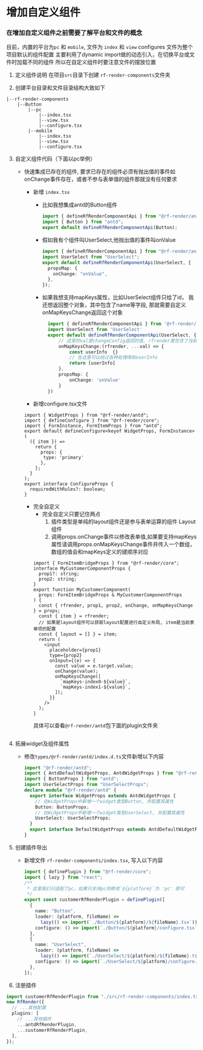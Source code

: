 # 增加自定义组件

### 在增加自定义组件之前需要了解平台和文件的概念

目前，内置的平台为`pc` 和 `mobile`, 文件为 `index` 和 `view`
configures 文件为整个项目默认的组件配置
主要利用了dynamic import做的动态引入，在切换平台或文件时加载不同的组件
所以在自定义组件时要注意文件的摆放位置

1. 定义组件说明
   在项目`src`目录下创建 `rf-render-components`文件夹

2. 创建平台目录和文件目录结构大致如下

```
|--rf-render-components
    |--Button
        |--pc
            |--index.tsx
            |--view.tsx
            |--configure.tsx
        |--mobile
            |--index.tsx
            |--view.tsx
            |--configure.tsx
```

3. 自定义组件代码（下面以pc举例）

   - 快速集成已存在的组件, 要求已存在的组件必须有抛出值的事件如onChange事件存在，或者不参与表单值的组件那就没有任何要求

     - 新增 `index.tsx`

       - 比如我想集成antd的Button组件

         ```ts
         import { defineRfRenderComponentApi } from "@rf-render/antd";
         import { Button } from "antd";
         export default defineRfRenderComponentApi(Button);
         ```

       - 假如我有个组件叫UserSelect,他抛出值的事件叫onValue

         ```ts
         import { defineRfRenderComponentApi } from "@rf-render/antd";
         import UserSelect from "UserSelect";
         export default defineRfRenderComponentApi(UserSelect, {
           propsMap: {
             onChange: "onValue",
           },
         });
         ```

       - 如果我想支持mapKeys属性，比如UserSelect组件只给了id， 我还想返回整个对象，其中包含了name等字段, 那就需要自定义onMapKeysChange返回这个对象

         ```ts
           import { defineRfRenderComponentApi } from '@rf-render/antd'
           import UserSelect from 'UserSelect'
           export default defineRfRenderComponentApi(UserSelect, {
               // 这里的val是changeConfig返回的值, rfrender里包含了当前表单的配置项
               onMapKeysChange:(rfrender, ...val) => {
                   const userInfo  {}
                   // 在这里可以经过各种处理得到userInfo
                   return [userInfo]
               },
               propsMap: {
                   onChange: 'onValue'
               }
           })
         ```

     - 新增configure.tsx文件

     ```tsx
     import { WidgetProps } from "@rf-render/antd";
     import { defineConfigure } from "@rf-render/core";
     import { FormInstance, FormItemProps } from "antd";
     export default defineConfigure<keyof WidgetProps, FormInstance>(
       ({ item }) => 
         return {
           props: {
            type: 'primary'
           },
         };
       }
     );
     export interface ConfigureProps {
       requiredWithRules?: boolean;
     }
     ```

     - 完全自定义
       - 完全自定义只要记住两点
         1. 插件类型是单纯的layout组件还是参与表单运算的组件 Layout组件
         2. 调用props.onChange事件以修改表单值,如果要支持mapKeys属性请调用props.onMapKeysChange事件并传入一个数组，数组的值会和mapKeys定义的键顺序对应
       ```tsx
       import { FormItemBridgeProps } from "@rf-render/core";
       interface MyCustomerComponentProps {
         prop1?: string;
         prop2: string;
       }
       export function MyCustomerComponent(
         props: FormItemBridgeProps & MyCustomerComponentProps
       ) {
         const { rfrender, prop1, prop2, onChange, onMapKeysChange } = props;
         const { item } = rfrender;
         // 如果是layout组件可以获取layout配置进行自定义布局, item是当前表单项的配置
         const { layout = [] } = item;
         return (
           <input
             placeholder={prop1}
             type={prop2}
             onInput={(e) => {
               const value = e.target.value;
               onChange(value);
               onMapKeysChange([
                 `mapKeys-index0-${value}`,
                 `mapKeys-index1-${value}`,
               ]);
             }}
           />
         );
       }
       ```
       具体可以查看`@rf-render/antd`包下面的plugin文件夹

   ```

   ```

4. 拓展widget及组件属性

   - 修改`types/@rf-render/antd/index.d.ts`文件新增以下内容

     ```ts
     import "@rf-render/antd";
     import { AntdDefaultWidgetProps, AntdWidgetProps } from "@rf-render/antd";
     import { ButtonProps } from "antd";
     import UserSelectProps from "UserSelectProps";
     declare module "@rf-render/antd" {
       export interface WidgetProps extends AntdWidgetProps {
         // 在WidgetProps中新增一个widget类型Button, 并配置其属性
         Button: ButtonProps;
         // 在WidgetProps中新增一个widget类型UserSelect, 并配置其属性
         UserSelect: UserSelectProps;
       }
       export interface DefaultWidgetProps extends AntdDefaultWidgetProps {}
     }
     ```

5. 创建插件导出
   - 新增文件 `rf-render-components/index.tsx`, 写入以下内容
     ```ts
     import { definePlugin } from "@rf-render/core";
     import { lazy } from "react";
     /**
      * 这里我们只适配了pc，如果只支持pc则修改`${platform}`为 'pc' 即可
      */
     export const customerRfRenderPlugin = definePlugin([
       {
         name: "Button",
         loader: (platform, fileName) =>
           lazy(() => import(`./Button/${platform}/${fileName}.tsx`)),
         configure: () => import(`./Button/${platform}/configure.tsx`))
       },
       {
         name: "UserSelect",
         loader: (platform, fileName) =>
           lazy(() => import(`./UserSelect/${platform}/${fileName}.tsx`)),
         configure: () => import(`./UserSelect/${platform}/configure.tsx`))
       },
     ]);
     ```
6. 注册插件

```ts
import customerRfRenderPlugin from "./src/rf-render-components/index.tsx";
new RfRender({
  // ...其他配置
  plugins: [
    // ...其他插件
    ...antdRfRenderPlugin,
    ...customerRfRenderPlugin,
  ],
});
```


